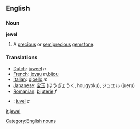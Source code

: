 ==English==
===Noun===
'''jewel'''

#A [[precious]] or [[semiprecious]] [[gemstone]].

===Translations===
*[[Dutch]]: [[juweel]] ''n''
*[[French]]: [[joyau]] ''m'',[[bijou]] 
*[[Italian]]: [[gioello]] ''m''
*[[Japanese]]: [[宝玉]] (ほうぎょうく, hougyoku), ジュエル (jueru)
*[[Romanian]]: [[bijuterie]] ''f''
*{{sv}}: [[juvel]] ''c''
[[Category:English nouns]]
[[it:jewel]]